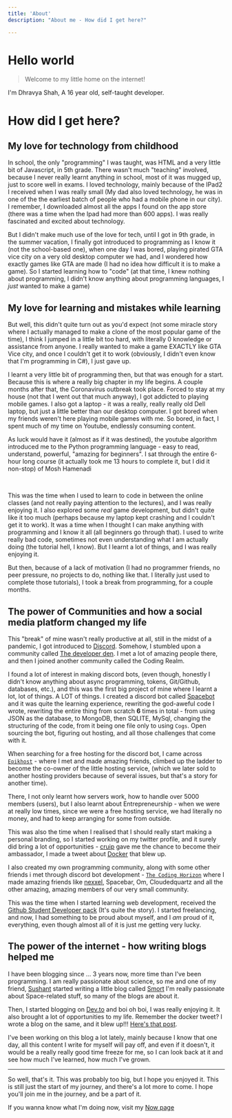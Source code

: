 ```yaml
---
title: 'About'
description: "About me - How did I get here?"

---
```


# Hello world

> Welcome to my little home on the internet!

I'm Dhravya Shah, A 16 year old, self-taught developer. 


# How did I get here?

## My love for technology from childhood
In school, the only "programming" I was taught, was HTML and a very little bit of Javascript, in 5th grade. There wasn't much "teaching" involved, because I never really learnt anything in school, most of it was mugged up, just to score well in exams. I loved technology, mainly because of the IPad2 I received when I was really small (My dad also loved technology, he was in one of the the earliest batch of people who had a mobile phone in our city). I remember, I downloaded almost all the apps I found on the app store (there was a time when the Ipad had more than 600 apps). I was really fascinated and excited about technology.

But I didn't make much use of the love for tech, until I got in 9th grade, in the summer vacation, I finally got introduced to programming as I know it (not the school-based one), when one day I was bored, playing pirated GTA vice city on a very old desktop computer we had, and I wondered how exactly games like GTA are made (I had no idea how difficult it is to make a game). So I started learning how to "code" (at that time, I knew nothing about programming, I didn't know anything about programming languages, I *just* wanted to make a game) 

## My love for learning and mistakes while learning

But well, this didn't quite turn out as you'd expect (not some miracle story where I actually managed to make a clone of the most popular game of the time), I think I jumped in a little bit too hard, with literally 0 knowledge or assistance from anyone. I really wanted to make a game EXACTLY like GTA Vice city, and once I couldn't get it to work (obviously, I didn't even know that I'm programming in C#), I just gave up.
 
I learnt a very little bit of programming then, but that was enough for a start. Because this is where a really big chapter in my life begins. 
A couple months after that, the Coronavirus outbreak took place. Forced to stay at my house (not that I went out that much anyway), I got addicted to playing mobile games. I also got a laptop - it was a really, really really old Dell laptop, but just a little better than our desktop computer. I got bored when my friends weren't here playing mobile games with me. So bored, in fact, I spent much of my time on Youtube, endlessly consuming content.

As luck would have it (almost as if it was destined), the youtube algorithm introduced me to the Python programming language - easy to read, understand, powerful, "amazing for beginners". I sat through the entire 6-hour long course (it actually took me 13 hours to complete it, but I did it non-stop) of Mosh Hamenadi

<YouTube youTubeId="_uQrJ0TkZlc"/>
<br/>

This was the time when I used to learn to code in between the online classes (and not really paying attention to the lectures), and I was really enjoying it. I also explored some *real* game development, but didn't quite like it too much (perhaps because my laptop kept crashing and I couldn't get it to work). It was a time when I thought I can make anything with programming and I know it all (all beginners go through that). I used to write really bad code, sometimes not even understanding what I am actually doing (the tutorial hell, I know). But I learnt a lot of things, and I was really enjoying it.

But then, because of a lack of motivation (I had no programmer friends, no peer pressure, no projects to do, nothing like that. I literally just used to complete those tutorials), I took a break from programming, for a couple months.

## The power of Communities and how a social media platform changed my life

This "break" of mine wasn't really productive at all, still in the midst of a pandemic, I got introduced to [Discord](https://discord.com). Somehow, I stumbled upon a community called [The developer den](https://discord.gg/QuMXfFEPuP). I met a lot of amazing people there, and then I joined another community called the Coding Realm. 

I found a lot of interest in making discord bots, (even though, honestly I didn't know anything about async programming, tokens, Git/Github, databases, etc.), and this was the first big project of mine where I learnt a lot, lot of things. A LOT of things. I created a discord bot called [Spacebot](https://github.com/dhravya/spacebot) and it was quite the learning experience, rewriting the god-aweful code I wrote, rewriting the entire thing from scratch **6** times in total - from using JSON as the database, to MongoDB, then SQLITE, MySql, changing the structuring of the code, from it being one file only to using `Cogs`. Open sourcing the bot, figuring out hosting, and all those challenges that come with it.

When searching for a free hosting for the discord bot, I came across [`Epikhost`](https://epikhost.xyz) - where I met and made amazing friends, climbed up the ladder to become the co-owner of the little hosting service, (which we later sold to another hosting providers because of several issues, but that's a story for another time).

There, I not only learnt how servers work, how to handle over 5000 members (users), but I also learnt about Entrepreneurship - when we were at really low times, since we were a free hosting service, we had literally no money, and had to keep arranging for some from outside.

This was also the time when I realised that I should really start making a personal branding, so I started working on my twitter profile, and it surely did bring a lot of opportunities - [cruip](https://cruip.com/) gave me the chance to become their ambassador, I made a tweet about [Docker](https://docker.com) that blew up.

I also created my own programming community, along with some other friends i met through discord bot development -  [`The Coding Horizon`](https://discord.gg/z7MZYhmx6w) where I made amazing friends like [nexxel](https://nexxel.dev), Spacebar, Om, Cloudedquartz and all the other amazing, amazing members of our very small community. 

This was the time when I started learning web development, received the [Github Student Developer pack](https://blog.dhravya.dev/github-students-pack/) (It's quite the story). I started freelancing, and now, I had something to be proud about myself, and I *am* proud of it, everything, even though almost all of it is just me getting very lucky.

## The power of the internet - how writing blogs helped me

I have been blogging since ... 3 years now, more time than I've been programming. I am really passionate about science, so me and one of my friend, [Sushant](https://instagram.com/sushixcube) started writing a little blog called [Smort](https://smort-ig.blogspot.com) I'm really passionate about Space-related stuff, so many of the blogs are about it.

Then, I started blogging on [Dev.to](https://dev.to/dhravya) and boi oh boi, I was really enjoying it. It also brought a lot of opportunities to my life. Remember the docker tweet? I wrote a blog on the same, and it blew up!!! [Here's that post](https://dev.to/dhravya/docker-explained-to-a-5-year-old-2cbg). 

I've been working on this blog a lot lately, mainly because I know that one day, all this content I write for myself will pay off, and even if it doesn't, it would be a really really good time freeze for me, so I can look back at it and see how much I've learned, how much I've grown.

___ 

So well, that's it. This was probably too big, but I hope you enjoyed it. This is still just the start of my journey, and there's a lot more to come. I hope you'll join me in the journey, and be a part of it.

If you wanna know what I'm doing now, visit my [Now page](/now)
